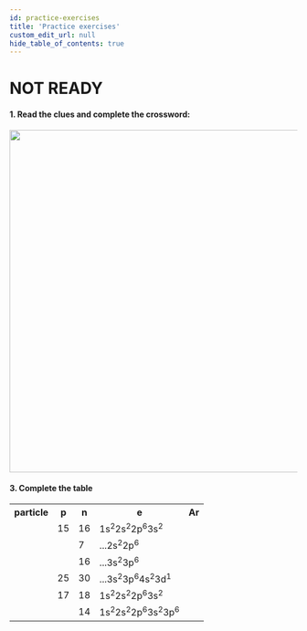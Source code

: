 ```yaml
---
id: practice-exercises
title: 'Practice exercises'
custom_edit_url: null
hide_table_of_contents: true
---
```



# NOT READY

#### 1. Read the clues and complete the crossword:

<Frame
  src='https://learningapps.org/watch?v=posii13jn20'
  style={{
    width: '80%',
    height: '60vh',
    border: 'none',
  }}
/>

<img src={crossword} width='600' />

#### 3. Complete the table

<table>
  <tr>
    <th>particle</th>
    <th>p</th>
    <th>n</th>
    <th>e</th>
    <th>Ar</th>
  </tr>
  <tr>
    <td></td>
    <td>15</td>
    <td>16</td>
    <td>
      1s<sup>2</sup>2s<sup>2</sup>2p<sup>6</sup>3s<sup>2</sup>
    </td>
    <td></td>
  </tr>
  <tr>
    <td></td>
    <td></td>
    <td>7</td>
    <td>
      ...2s<sup>2</sup>2р<sup>6</sup>
    </td>
    <td></td>
  </tr>
  <tr>
    <td></td>
    <td></td>
    <td>16</td>
    <td>
      ...3s<sup>2</sup>3p<sup>6</sup>
    </td>
    <td></td>
  </tr>
  <tr>
    <td></td>
    <td>25</td>
    <td>30</td>
    <td>
      ...3s<sup>2</sup>3p<sup>6</sup>4s<sup>2</sup>3d<sup>1</sup>
    </td>
    <td></td>
  </tr>
  <tr>
    <td></td>
    <td>17</td>
    <td>18</td>
    <td>
      1s<sup>2</sup>2s<sup>2</sup>2p<sup>6</sup>3s<sup>2</sup>
    </td>
    <td></td>
  </tr>
  <tr>
    <td></td>
    <td></td>
    <td>14</td>
    <td>
      1s<sup>2</sup>2s<sup>2</sup>2p<sup>6</sup>3s<sup>2</sup>3p<sup>6</sup>
    </td>
    <td></td>
  </tr>
</table>
